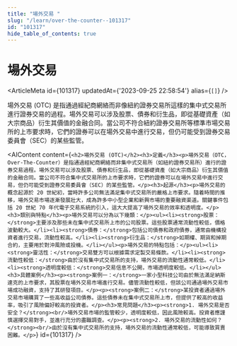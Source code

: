 ```yaml
---
title: "場外交易 "
slug: "/learn/over-the-counter--101317"
id: "101317"
hide_table_of_contents: true
---
```



# 場外交易 

<ArticleMeta id={101317} updatedAt={'2023-09-25 22:58:54'} alias={`[]`} />
<div className='border-solid border-b border-t-0 my-4 border-[var(--ifm-color-gray-300)]' />

場外交易 (OTC) 是指通過經紀商網絡而非像紐約證券交易所這樣的集中式交易所進行證券交易的過程。場外交易可以涉及股票、債券和衍生品，即從基礎資產（如大宗商品）衍生其價值的金融合同。當公司不符合紐約證券交易所等標準市場交易所的上市要求時，它們的證券可以在場外交易中進行交易，但仍可能受到證券交易委員會（SEC）的某些監管。

<AIContent content={`<h2>場外交易 (OTC)</h2><h3>定義</h3><p>場外交易（OTC，Over-The-Counter）是指通過經紀商網絡而非集中式交易所（如紐約證券交易所）進行的證券交易過程。場外交易可以涉及股票、債券和衍生品，即從基礎資產（如大宗商品）衍生其價值的金融合同。當公司不符合集中式交易所的上市要求時，它們的證券可以在場外交易中進行交易，但仍可能受到證券交易委員會（SEC）的某些監管。</p><h3>起源</h3><p>場外交易的概念起源於 20 世紀初，當時許多公司無法滿足集中式交易所的嚴格上市要求。隨着時間的推移，場外交易市場逐漸發展壯大，成為許多中小型企業和新興市場的重要融資渠道。關鍵事件包括 20 世紀 70 年代電子交易系統的引入，這大大提高了場外交易的效率和透明度。</p><h3>類別與特點</h3><p>場外交易可以分為以下幾類：</p><ul><li><strong>股票：</strong>主要涉及那些未在集中式交易所上市的公司股票。這些股票通常流動性較低，價格波動較大。</li><li><strong>債券：</strong>包括公司債券和政府債券，通常由機構投資者進行交易，流動性較高。</li><li><strong>衍生品：</strong>如期權、期貨和掉期合約，主要用於對沖風險或投機。</li></ul><p>場外交易的特點包括：</p><ul><li><strong>靈活性：</strong>交易雙方可以根據需求定製交易條款。</li><li><strong>流動性較低：</strong>由於沒有集中式交易所的支持，場外交易的流動性通常較低。</li><li><strong>透明度較低：</strong>交易信息不公開，市場透明度較低。</li></ul><h3>具體案例</h3><p><strong>案例一：</strong>一家小型科技公司由於無法滿足納斯達克的上市要求，其股票在場外交易市場進行交易。儘管流動性較低，但該公司通過場外交易市場成功融資，支持了其研發項目。</p><p><strong>案例二：</strong>某投資者通過場外交易市場購買了一些高收益公司債券。這些債券未在集中式交易所上市，但提供了較高的收益率，吸引了風險偏好較高的投資者。</p><h3>常見問題</h3><p><strong>1. 場外交易是否安全？</strong><br/>場外交易市場的監管較少，透明度較低，因此風險較高。投資者應謹慎選擇交易對手，並進行充分的盡職調查。</p><p><strong>2. 場外交易的流動性如何？</strong><br/>由於沒有集中式交易所的支持，場外交易的流動性通常較低，可能導致買賣困難。</p>`} id={101317} />
